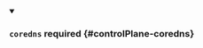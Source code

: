 


<details className="config-field" data-expandable="true" open>
<summary>

### `coredns` <span className="config-field-required" data-required="false">required</span> <span className="config-field-type"></span> <span className="config-field-default"></span> <span className="config-field-enum"></span> {#controlPlane-coredns}



</summary>

<PartialCorednsreference />


</details>
